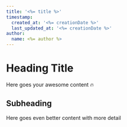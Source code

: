 ```yaml
---
title: '<%= title %>'
timestamp:
  created_at: '<%= creationDate %>'
  last_updated_at: '<%= creationDate %>'
author:
  name: <%= author %>
---
```


# Heading Title

Here goes your awesome content 🔥

## Subheading

Here goes even better content with more detail
